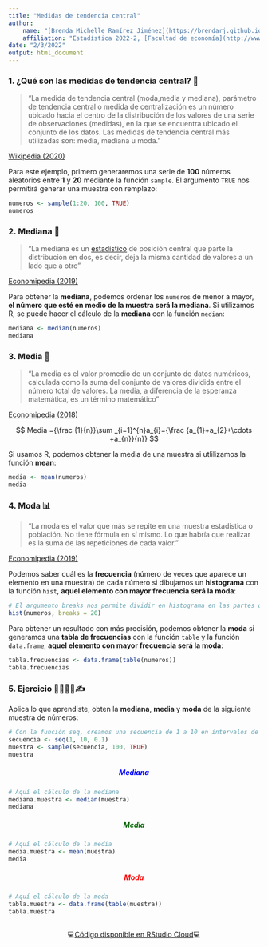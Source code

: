 ```yaml
---
title: "Medidas de tendencia central"
author:
    name: "[Brenda Michelle Ramírez Jiménez](https://brendarj.github.io)"
    affiliation: "Estadística 2022-2, [Facultad de economía](http://www.economia.unam.mx/)"
date: "2/3/2022"
output: html_document
---
```


### 1. ¿Qué son las medidas de tendencia central? 🤔 {style="text-align: justify;"}

> "La medida de tendencia central (moda,media y mediana), parámetro de tendencia central o medida de centralización es un número ubicado hacia el centro de la distribución de los valores de una serie de observaciones (medidas), en la que se encuentra ubicado el conjunto de los datos. Las medidas de tendencia central más utilizadas son: media, mediana u moda. "

[Wikipedia (2020)](https://es.wikipedia.org/wiki/Medidas_de_tendencia_central "Wikipedia (2020)")

Para este ejemplo, primero generaremos una serie de **100** números aleatorios entre **1** y **20** mediante la función `sample`. El argumento `TRUE` nos permitirá generar una muestra con remplazo:

```r
numeros <- sample(1:20, 100, TRUE)
numeros
```

### 2. Mediana 📍 {style="text-align: justify;"}

> "La mediana es un [estadístico](https://economipedia.com/definiciones/estadistico.html) de posición central que parte la distribución en dos, es decir, deja la misma cantidad de valores a un lado que a otro"

[Economipedia (2019)](https://economipedia.com/definiciones/mediana.html "Economipedia (2019)")

Para obtener la **mediana**, podemos ordenar los `numeros` de menor a mayor, **el número que esté en medio de la muestra será la mediana**. Si utilizamos R, se puede hacer el cálculo de la **mediana** con la función `median`:

```r
mediana <- median(numeros)
mediana
```

### 3. Media 🧮 {style="text-align: justify;"}

> "La media es el valor promedio de un conjunto de datos numéricos, calculada como la suma del conjunto de valores dividida entre el número total de valores. La media, a diferencia de la esperanza matemática, es un término matemático"

[Economipedia (2018)](https://economipedia.com/definiciones/media.html#:~:text=La%20media%20es%20el%20valor,matem%C3%A1tica%2C%20es%20un%20t%C3%A9rmino%20matem%C3%A1tico. "Economipedia (2018)")

<center>

$$ Media ={\frac {1}{n}}\sum _{i=1}^{n}a_{i}={\frac {a_{1}+a_{2}+\cdots +a_{n}}{n}} $$

</center>

Si usamos R, podemos obtener la media de una muestra si utlilizamos la función **mean**:

```r
media <- mean(numeros)
media
```

### 4. Moda 📊 {style="text-align: justify;"}

> "La moda es el valor que más se repite en una muestra estadística o población. No tiene fórmula en sí mismo. Lo que habría que realizar es la suma de las repeticiones de cada valor."

[Economipedia (2019)](https://economipedia.com/definiciones/medidas-de-tendencia-central.html "Economipedia (2019)")

Podemos saber cuál es la **frecuencia** (número de veces que aparece un elemento en una muestra) de cada número si dibujamos un **histograma** con la función `hist`, **aquel elemento con mayor frecuencia será la moda**:

```r
# El argumento breaks nos permite dividir en histograma en las partes que queramos
hist(numeros, breaks = 20)
```

Para obtener un resultado con más precisión, podemos obtener la **moda** si generamos una **tabla de frecuencias** con la función `table` y la función `data.frame`, **aquel elemento con mayor frecuencia será la moda**:

```r
tabla.frecuencias <- data.frame(table(numeros))
tabla.frecuencias
```

### 5. Ejercicio 👩‍💻👨‍💻✍ {style="text-align: justify;"}

Aplica lo que aprendiste, obten la **mediana**, **media** y **moda** de la siguiente muestra de números:

```r
# Con la función seq, creamos una secuencia de 1 a 10 en intervalos de 0.1 en 0.1
secuencia <- seq(1, 10, 0.1)
muestra <- sample(secuencia, 100, TRUE)
muestra
```

##### Mediana {style="text-align: center; color: blue;"}

```r
# Aquí el cálculo de la mediana 
mediana.muestra <- median(muestra)
mediana

```

##### Media {style="text-align: center; color: darkgreen;"}

```r
# Aquí el cálculo de la media
media.muestra <- mean(muestra)
media
```

##### Moda {style="text-align: center; color: red;"}

```r
# Aquí el cálculo de la moda
tabla.muestra <- data.frame(table(muestra))
tabla.muestra



```

<center>

💻[Código disponible en RStudio Cloud](https://rstudio.cloud/project/3671022 "👩‍💻 Disponible en RStudio Cloud 👨‍💻")💻

</center>
